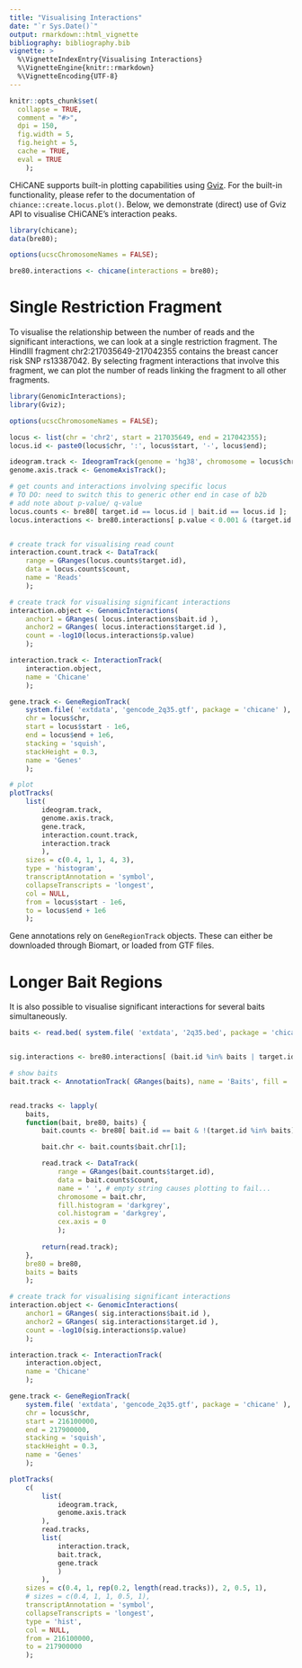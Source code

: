 ```yaml
---
title: "Visualising Interactions"
date: "`r Sys.Date()`"
output: rmarkdown::html_vignette
bibliography: bibliography.bib
vignette: >
  %\VignetteIndexEntry{Visualising Interactions}
  %\VignetteEngine{knitr::rmarkdown}
  %\VignetteEncoding{UTF-8}
---
```


```r
knitr::opts_chunk$set(
  collapse = TRUE,
  comment = "#>",
  dpi = 150,
  fig.width = 5,
  fig.height = 5,
  cache = TRUE,
  eval = TRUE
    );
```

CHiCANE supports built-in plotting capabilities using [Gviz](http://bioconductor.org/packages/Gviz/). For the built-in functionality, please refer to the documentation of `chiance::create.locus.plot()`. Below, we demonstrate (direct) use of Gviz API to visualise CHiCANE's interaction peaks.

```r
library(chicane);
data(bre80);

options(ucscChromosomeNames = FALSE);

bre80.interactions <- chicane(interactions = bre80);

```

# Single Restriction Fragment

To visualise the relationship between the number of reads and the significant interactions, we can look at a single restriction fragment. The HindIII fragment chr2:217035649-217042355 contains the breast cancer risk SNP rs13387042. By selecting fragment interactions that involve this fragment, we can plot the number of reads linking the fragment to all other fragments. 

```r
library(GenomicInteractions);
library(Gviz);

options(ucscChromosomeNames = FALSE);

locus <- list(chr = 'chr2', start = 217035649, end = 217042355);
locus.id <- paste0(locus$chr, ':', locus$start, '-', locus$end);

ideogram.track <- IdeogramTrack(genome = 'hg38', chromosome = locus$chr);
genome.axis.track <- GenomeAxisTrack();

# get counts and interactions involving specific locus
# TO DO: need to switch this to generic other end in case of b2b
# add note about p-value/ q-value
locus.counts <- bre80[ target.id == locus.id | bait.id == locus.id ];
locus.interactions <- bre80.interactions[ p.value < 0.001 & (target.id == locus.id | bait.id == locus.id) ];


# create track for visualising read count
interaction.count.track <- DataTrack(
    range = GRanges(locus.counts$target.id),
    data = locus.counts$count,
    name = 'Reads'
    );

# create track for visualising significant interactions
interaction.object <- GenomicInteractions(
	anchor1 = GRanges( locus.interactions$bait.id ),
	anchor2 = GRanges( locus.interactions$target.id ),
	count = -log10(locus.interactions$p.value)
    );

interaction.track <- InteractionTrack(
    interaction.object,
    name = 'Chicane'
    );

gene.track <- GeneRegionTrack(
    system.file( 'extdata', 'gencode_2q35.gtf', package = 'chicane' ),
    chr = locus$chr,
    start = locus$start - 1e6,
    end = locus$end + 1e6,
    stacking = 'squish',
    stackHeight = 0.3,
    name = 'Genes'
    );

# plot
plotTracks(
    list(
        ideogram.track, 
        genome.axis.track, 
        gene.track,
        interaction.count.track,
        interaction.track
        ),
    sizes = c(0.4, 1, 1, 4, 3),
    type = 'histogram',
    transcriptAnnotation = 'symbol',
    collapseTranscripts = 'longest',
    col = NULL,
    from = locus$start - 1e6,
    to = locus$end + 1e6
    );
```

Gene annotations rely on `GeneRegionTrack` objects. These can either be downloaded through Biomart, or loaded from GTF files. 


# Longer Bait Regions

It is also possible to visualise significant interactions for several baits simultaneously.

```r
baits <- read.bed( system.file( 'extdata', '2q35.bed', package = 'chicane' ) );


sig.interactions <- bre80.interactions[ (bait.id %in% baits | target.id %in% baits) & p.value < 0.001 ];

# show baits
bait.track <- AnnotationTrack( GRanges(baits), name = 'Baits', fill = 'black');


read.tracks <- lapply(
    baits,
    function(bait, bre80, baits) {
        bait.counts <- bre80[ bait.id == bait & !(target.id %in% baits) ];

        bait.chr <- bait.counts$bait.chr[1];

        read.track <- DataTrack(
            range = GRanges(bait.counts$target.id),
            data = bait.counts$count,
            name = ' ', # empty string causes plotting to fail...
            chromosome = bait.chr,
            fill.histogram = 'darkgrey',
            col.histogram = 'darkgrey',
            cex.axis = 0
            );
        
        return(read.track);
    },
    bre80 = bre80,
    baits = baits
    );

# create track for visualising significant interactions
interaction.object <- GenomicInteractions(
	anchor1 = GRanges( sig.interactions$bait.id ),
	anchor2 = GRanges( sig.interactions$target.id ),
	count = -log10(sig.interactions$p.value)
    );

interaction.track <- InteractionTrack(
    interaction.object,
    name = 'Chicane'
    );

gene.track <- GeneRegionTrack(
    system.file( 'extdata', 'gencode_2q35.gtf', package = 'chicane' ),
    chr = locus$chr,
    start = 216100000,
    end = 217900000,
    stacking = 'squish',
    stackHeight = 0.3,
    name = 'Genes'
    );

plotTracks(
    c(
        list(
            ideogram.track, 
            genome.axis.track
        ),
        read.tracks,
        list(
            interaction.track,
            bait.track,
            gene.track
            )
        ),
    sizes = c(0.4, 1, rep(0.2, length(read.tracks)), 2, 0.5, 1),
    # sizes = c(0.4, 1, 1, 0.5, 1),
    transcriptAnnotation = 'symbol',
    collapseTranscripts = 'longest',
    type = 'hist',
    col = NULL,
    from = 216100000,
    to = 217900000
    );
```
